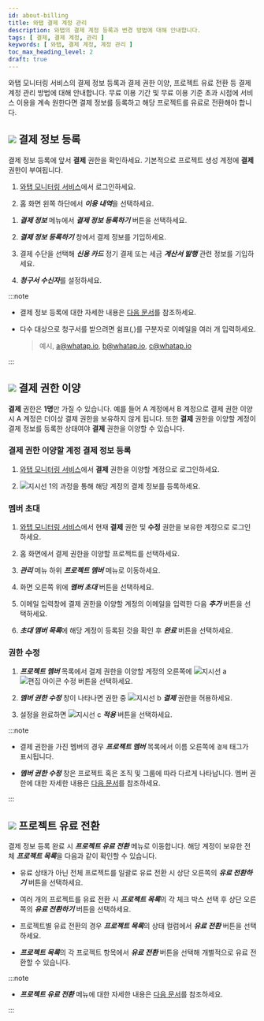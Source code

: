 ```yaml
---
id: about-billing
title: 와탭 결제 계정 관리
description: 와탭의 결제 계정 등록과 변경 방법에 대해 안내합니다.
tags: [ 결제, 결제 계정, 관리 ]
keywords: [ 와탭, 결제 계정, 계정 관리 ]
toc_max_heading_level: 2
draft: true
---
```


와탭 모니터링 서비스의 결제 정보 등록과 결제 권한 이양, 프로젝트 유료 전환 등 결제 계정 관리 방법에 대해 안내합니다. 무료 이용 기간 및 무료 이용 기준 초과 시점에 서비스 이용을 계속 원한다면 결제 정보를 등록하고 해당 프로젝트를 유료로 전환해야 합니다. 


## ![](/img/number-01.png) 결제 정보 등록 

결제 정보 등록에 앞서 **결제** 권한을 확인하세요. 기본적으로 프로젝트 생성 계정에 **결제** 권한이 부여됩니다.

1. [와탭 모니터링 서비스](https://service.whatap.io)에서 로그인하세요. 

1. 홈 화면 왼쪽 하단에서 ***이용 내역***을 선택하세요.

  <ImgLang img='tax_invoice_1.png' desc='이용 내역' />

1. ***결제 정보*** 메뉴에서 ***결제 정보 등록하기*** 버튼을 선택하세요.

1. ***결제 정보 등록하기*** 창에서 결제 정보를 기입하세요.

1. 결제 수단을 선택해 ***신용 카드*** 정기 결제 또는 세금 ***계산서 발행*** 관련 정보를 기입하세요.

1. ***청구서 수신자***를 설정하세요.

:::note 

* 결제 정보 등록에 대한 자세한 내용은 [다음 문서](../management/billing.mdx)를 참조하세요.

* 다수 대상으로 청구서를 받으려면 쉼표(,)를 구분자로 이메일을 여러 개 입력하세요. 

  > 예시, a@whatap.io, b@whatap.io, c@whatap.io

  <ImgLang img='best-p/about-billing-member-recipient.png' desc='청구서 수신자 다수 설정' />

:::

## ![](/img/number-02.png) 결제 권한 이양

**결제** 권한은 **1명**만 가질 수 있습니다. 예를 들어 A 계정에서 B 계정으로 결제 권한 이양 시 A 계정은 더이상 결제 권한을 보유하지 않게 됩니다. 또한 **결제** 권한을 이양할 계정이 결제 정보를 등록한 상태여야 **결제** 권한을 이양할 수 있습니다.

### 결제 권한 이양할 계정 결제 정보 등록

1. [와탭 모니터링 서비스](https://service.whatap.io)에서 **결제** 권한을 이양할 계정으로 로그인하세요.

1. ![지시선 1](/img/number-01.png)의 과정을 통해 해당 계정의 결제 정보를 등록하세요.

### 멤버 초대

1. [와탭 모니터링 서비스](https://service.whatap.io)에서 현재 **결제** 권한 및 **수정** 권한을 보유한 계정으로 로그인하세요.

1. 홈 화면에서 결제 권한을 이양할 프로젝트를 선택하세요. 

1. ***관리*** 메뉴 하위 ***프로젝트 멤버*** 메뉴로 이동하세요.

1. 화면 오른쪽 위에 ***멤버 초대*** 버튼을 선택하세요.

1. 이메일 입력창에 결제 권한을 이양할 계정의 이메일을 입력한 다음 ***추가*** 버튼을 선택하세요.

1. ***초대 멤버 목록***에 해당 계정이 등록된 것을 확인 후 ***완료*** 버튼을 선택하세요.

### 권한 수정

<ImgLang img='best-p/about-billing-member-role-pj-gp.png' desc='권한 수정 sc' />

1. ***프로젝트 멤버*** 목록에서 결제 권한을 이양할 계정의 오른쪽에 ![지시선 a](/img/char-a.svg) ![편집 아이콘](/img/ico-edit.svg) 수정 버튼을 선택하세요.

1. ***멤버 권한 수정*** 창이 나타나면 권한 중 ![지시선 b](/img/char-b.svg) ***결제*** 권한을 허용하세요.

1. 설정을 완료하면 ![지시선 c](/img/char-c.svg) ***적용*** 버튼을 선택하세요.

:::note

* 결제 권한을 가진 멤버의 경우 ***프로젝트 멤버*** 목록에서 이름 오른쪽에 <code class='pay'>결제</code> 태그가 표시됩니다. 

* ***멤버 권한 수정*** 창은 프로젝트 혹은 조직 및 그룹에 따라 다르게 나타납니다. 멤버 권한에 대한 자세한 내용은 [다음 문서](../project/project-structure#project-auth)를 참조하세요.

:::

## ![](/img/number-03.png) 프로젝트 유료 전환

결제 정보 등록 완료 시 ***프로젝트 유료 전환*** 메뉴로 이동합니다. 해당 계정이 보유한 전체 ***프로젝트 목록***을 다음과 같이 확인할 수 있습니다. 

<ImgLang img='best-p/about-billing-subscription.png' desc='프로젝트 유료 전환' />

* 유료 상태가 아닌 전체 프로젝트를 일괄로 유료 전환 시 상단 오른쪽의 ***유료 전환하기*** 버튼을 선택하세요.

* 여러 개의 프로젝트를 유료 전환 시 ***프로젝트 목록***의 각 체크 박스 선택 후 상단 오른쪽의 ***유료 전환하기*** 버튼을 선택하세요.

* 프로젝트별 유료 전환의 경우 ***프로젝트 목록***의 상태 컬럼에서 ***유료 전환*** 버튼을 선택하세요.

* ***프로젝트 목록***의 각 프로젝트 항목에서 ***유료 전환*** 버튼을 선택해 개별적으로 유료 전환할 수 있습니다.


:::note

* ***프로젝트 유료 전환*** 메뉴에 대한 자세한 내용은 [다음 문서](../management/billing#project-subscription)를 참조하세요.

:::

<!-- 

>

보유하고 있는 전체 프로젝트가 유료로 자동 전환됩니다. 해당 계정이 보유한 전체 프로젝트 목록을 확인할 수 있습니다. 

와탭 모니터링 서비스의 무료 이용 기간이 지났거나 서비스에 따른 무료 이용 기준을 초과한 상태에서 이용을 계속 원한다면 결제 정보를 등록하고 유료 전환해야 합니다. 와탭 모니터링 서비스의 결제 계정 변경 방법에 대해 안내합니다. 

1. ***결제 정보 등록하기*** 창에서 결제 정보를 기입하세요. 

1. ***결제 정보 등록하기*** 창에서 다음과 같이 결제 정보를 기입하세요. ***부서명***은 필수 사항이 아닙니다.

  <ImgLang img='best-p/about-billing-reg-payment.png' desc='결제 정보 등록하기' />

1. ***다음*** 버튼을 선택하세요.

국내 사용자

해외 사용자

와탭 모니터링 서비스의 결제 계정 정보 등록과 결제 계정 변경 방법에 대해 안내합니다.

-->